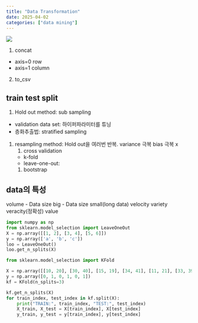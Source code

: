 ```yaml
---
title: "Data Transformation"
date: 2025-04-02
categories: ["data mining"]
---
```


![](/img/human-thumb.jpg){.post-thumbnail}

1. concat

- axis=0 row
- axis=1 column

2. to_csv

## train test split

1. Hold out method: sub sampling
  - validation data set: 하이퍼파라미터를 튜닝
  - 층화추출법: stratified sampling
1. resampling method: Hold out을 여러번 반복. variance 극복 bias 극복 x
    1. cross validation
      - k-fold
      - leave-one-out: 
    1. bootstrap

## data의 특성

volume
  - Data size big
  - Data size small(long data)
velocity
variety
veracity(정확성)
value

```python
import numpy as np
from sklearn.model_selection import LeaveOneOut
X = np.array([[1, 2], [3, 4], [5, 6]])
y = np.array(['a', 'b', 'c'])
loo = LeaveOneOut()
loo.get_n_splits(X)
```

```python
from sklearn.model_selection import KFold

X = np.array([[10, 20], [30, 40], [15, 19], [34, 41], [11, 21], [33, 39]])
y = np.array([0, 1, 0, 1, 0, 1])
kf = KFold(n_splits=3)

kf.get_n_splits(X)
for train_index, test_index in kf.split(X):
    print("TRAIN:", train_index, "TEST:", test_index)
    X_train, X_test = X[train_index], X[test_index]
    y_train, y_test = y[train_index], y[test_index]
```
